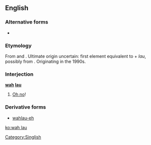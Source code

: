 ==English==

===Alternative forms===
* {{l|en|wahlau}}

===Etymology===
From {{etyl|nan-teo|en}} and {{etyl|nan-hok|en}}. Ultimate origin uncertain: first element equivalent to {{etyl|nan-hok|en}} {{zh-l|[[我]]|tr=góa|my}} + ''lau'', possibly from {{zh-l|[[老爸]]|tr=lāu-pē|father}}. Originating in the 1990s.

===Interjection===
'''[[wah]] [[lau]]'''

# {{context|Singapore|lang=en}} [[oh no|Oh no]]!

===Derivative forms===
* [[wahlau-eh]]

[[Category:Singlish]]

[[ko:wah lau]]